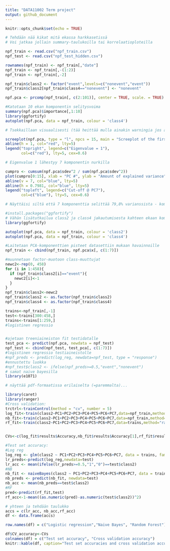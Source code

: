 ```yaml
---
title: "DATA11002 Term project"
output: github_document
---
```


```r
knitr::opts_chunk$set(echo = TRUE)
```


```r

# Tehdään nää kikat mitä ekassa harkkasetissä
# Voi jatkaa jollain summary-taulukoilla tai korrelaatioploteilla

npf_train <- read.csv("npf_train.csv")
npf_test <- read.csv("npf_test_hidden.csv")

rownames(npf_train) <- npf_train[,"date"] 
npf_train <- npf_train[,-(1:2)]
npf_train <- npf_train[,-2]

npf_train$class2 <- factor("event",levels=c("nonevent","event"))
npf_train$class2[npf_train$class4=="nonevent"] <- "nonevent"

```

```r
npf.pca <- prcomp(npf_train[, c(2:101)], center = TRUE, scale. = TRUE)

#Katotaan 10 ekan komponentin selitysvoima
summary(npf.pca)$importance[,1:10]
library(ggfortify)
autoplot(npf.pca, data = npf_train, colour = 'class4')

# Tsekkaillaan visuaalisesti (tää heittää mulla ainakin warningia jos ajaa konsoliin mutta latoo ihan ok?)

screeplot(npf.pca, type = "l", npcs = 15, main = "Screeplot of the first 15 PCs")
abline(h = 1, col="red", lty=5)
legend("topright", legend=c("Eigenvalue = 1"),
       col=c("red"), lty=5, cex=0.6)

# Eigenvalue 1 lähestyy 7 komponentin nurkilla

cumpro <- cumsum(npf.pca$sdev^2 / sum(npf.pca$sdev^2))
plot(cumpro[0:15], xlab = "PC #", ylab = "Amount of explained variance", main = "Cumulative variance plot")
abline(v = 7, col="blue", lty=5)
abline(h = 0.7981, col="blue", lty=5)
legend("topleft", legend=c("Cut-off @ PC7"),
       col=c("blue"), lty=5, cex=0.6)

# Näyttäisi siltä että 7 komponenttia selittää 79,8% varianssista - komponenttien määrän lisääminen ei enää hirveästi kasvata selitysvoimaa -> Olisko tässä hyvä vai tarvisko pienentää?

```

```r
#install.packages("ggfortify")
# Vähän lisätutkailua class2 ja class4 jakautumisesta kahteen ekaan komponenttiin
library(ggfortify)

autoplot(npf.pca, data = npf_train, colour = 'class2')
autoplot(npf.pca, data = npf_train, colour = 'class4')
```

```r

#Laitetaan PCA-komponenttien pisteet datasettiin mukaan havainnoille
npf_train <- cbind(npf_train, npf.pca$x[, c(1:7)])

#muunnetaan factor-muotoon class-muuttujat
newc2<-rep(0, 458)
for (i in 1:458){
  if (npf_train$class2[i]=="event"){
    newc2[i]<-1
  }
}
npf_train$class2<-newc2
npf_train$class2 <- as.factor(npf_train$class2)
npf_train$class4 <- as.factor(npf_train$class4)

trains<-npf_train[,-1]
test<-trains[300:458,]
trains<-trains[1:259,]
#logistinen regressio


#ajetaan treeniaineiston fit testidatalle
test_pca <- predict(npf.pca, newdata = npf_test)
npf_test <- cbind(npf_test, test_pca[, c(1:7)])
#logistinen regressio testiaineistolle
#npf_preds <- predict(log_reg, newdata=npf_test, type = "response")
#ennustettu luokka
#npf_test$class2 <- ifelse(npf_preds>=0.5,"event","nonevent")
# samat naive bayesilla
library(e1071)

# näyttää pdf-formaatissa erilaiselta (=paremmalta)...
```

``` r
library(caret)
library(ranger)
#Cross validation:
trctrl<-trainControl(method = "cv", number = 5)
log_fit<-train(class2~PC1+PC2+PC3+PC4+PC5+PC6+PC7,data=npf_train,method="glm",family="binomial",trControl=trctrl)
nb_fit<-train(class2~PC1+PC2+PC3+PC4+PC5+PC6+PC7,data=npf_train,method="naive_bayes",trControl=trctrl)
rf_fit<-train(class2~PC1+PC2+PC3+PC4+PC5+PC6+PC7,data=trains,method="ranger",trControl=trctrl)


CVs<-c(log_fit$results$Accuracy,nb_fit$results$Accuracy[1],rf_fit$results$Accuracy[1])

#Test set accuracy:
#Log reg
log_reg <- glm(class2 ~ PC1+PC2+PC3+PC4+PC5+PC6+PC7, data = trains, family = "binomial")
lr_preds<-predict(log_reg,newdata=test)
lr_acc <- mean(ifelse(lr_preds>=0.5,"1","0")==test$class2)
#NB
nb_fit <- naiveBayes(class2 ~ PC1+PC2+PC3+PC4+PC5+PC6+PC7, data = trains)
nb_preds <- predict(nb_fit, newdata=test)
nb_acc <- mean(nb_preds==test$class2)
#RF
pred<-predict(rf_fit,test)
rf_acc<-1-mean((as.numeric(pred)-as.numeric(test$class2))^2)

# yhteen ja tehdään taulukko
accs = c(lr_acc, nb_acc,rf_acc)
df <- data.frame(accs)

row.names(df) = c("Logistic regression","Naive Bayes", "Random Forest")

df$CV_accuracy<-CVs
colnames(df) = c("Test set accuracy", "Cross validation accuracy")
knitr::kable(df, caption="Test set accuracies and cross validation accuracies for different models")

```